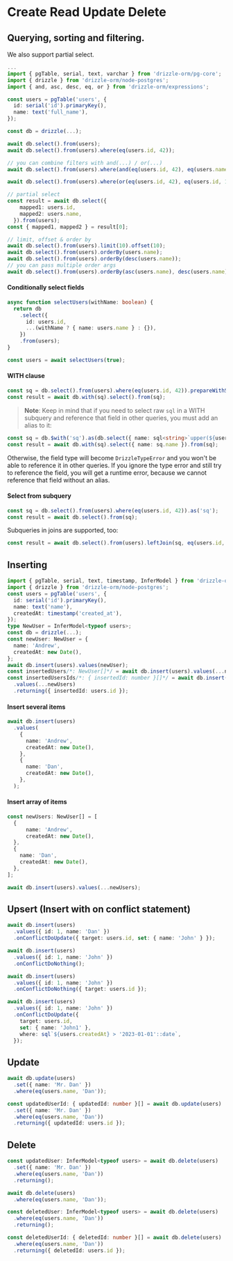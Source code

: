 # Create Read Update Delete

## Querying, sorting and filtering. 

We also support partial select.

```typescript copy
...
import { pgTable, serial, text, varchar } from 'drizzle-orm/pg-core';
import { drizzle } from 'drizzle-orm/node-postgres';
import { and, asc, desc, eq, or } from 'drizzle-orm/expressions';

const users = pgTable('users', {
  id: serial('id').primaryKey(),
  name: text('full_name'),
});

const db = drizzle(...);

await db.select().from(users);
await db.select().from(users).where(eq(users.id, 42));

// you can combine filters with and(...) / or(...)
await db.select().from(users).where(and(eq(users.id, 42), eq(users.name, 'Dan')));

await db.select().from(users).where(or(eq(users.id, 42), eq(users.id, 1)));

// partial select
const result = await db.select({
    mapped1: users.id,
    mapped2: users.name,
  }).from(users);
const { mapped1, mapped2 } = result[0];

// limit, offset & order by
await db.select().from(users).limit(10).offset(10);
await db.select().from(users).orderBy(users.name);
await db.select().from(users).orderBy(desc(users.name));
// you can pass multiple order args
await db.select().from(users).orderBy(asc(users.name), desc(users.name));
```

#### Conditionally select fields

```typescript copy
async function selectUsers(withName: boolean) {
  return db
    .select({
      id: users.id,
      ...(withName ? { name: users.name } : {}),
    })
    .from(users);
}

const users = await selectUsers(true);
```

#### WITH clause

```typescript copy
const sq = db.select().from(users).where(eq(users.id, 42)).prepareWithSubquery('sq');
const result = await db.with(sq).select().from(sq);
```

> **Note**: Keep in mind that if you need to select raw `sql` in a WITH subquery and reference that field in other queries, you must add an alias to it:

```typescript copy
const sq = db.$with('sq').as(db.select({ name: sql<string>`upper(${users.name})`.as('name') }).from(users));
const result = await db.with(sq).select({ name: sq.name }).from(sq);
```

Otherwise, the field type will become `DrizzleTypeError` and you won't be able to reference it in other queries. If you ignore the type error and still try to reference the field, you will get a runtime error, because we cannot reference that field without an alias.

#### Select from subquery

```typescript copy
const sq = db.select().from(users).where(eq(users.id, 42)).as('sq');
const result = await db.select().from(sq);
```

Subqueries in joins are supported, too:

```typescript copy
const result = await db.select().from(users).leftJoin(sq, eq(users.id, sq.id));
```

## Inserting

```typescript copy
import { pgTable, serial, text, timestamp, InferModel } from 'drizzle-orm/pg-core';
import { drizzle } from 'drizzle-orm/node-postgres';
const users = pgTable('users', {
  id: serial('id').primaryKey(),
  name: text('name'),
  createdAt: timestamp('created_at'),
});
type NewUser = InferModel<typeof users>;
const db = drizzle(...);
const newUser: NewUser = {
  name: 'Andrew',
  createdAt: new Date(),
};
await db.insert(users).values(newUser);
const insertedUsers/*: NewUser[]*/ = await db.insert(users).values(...newUsers).returning();
const insertedUsersIds/*: { insertedId: number }[]*/ = await db.insert(users)
  .values(...newUsers)
  .returning({ insertedId: users.id });
```

#### Insert several items

```typescript copy
await db.insert(users)
  .values(
    {
      name: 'Andrew',
      createdAt: new Date(),
    },
    {
      name: 'Dan',
      createdAt: new Date(),
    },
  );
```

#### Insert array of items

```typescript copy
const newUsers: NewUser[] = [
  {
      name: 'Andrew',
      createdAt: new Date(),
  },
  {
    name: 'Dan',
    createdAt: new Date(),
  },
];

await db.insert(users).values(...newUsers);
```


## Upsert (Insert with on conflict statement)

```typescript copy
await db.insert(users)
  .values({ id: 1, name: 'Dan' })
  .onConflictDoUpdate({ target: users.id, set: { name: 'John' } });

await db.insert(users)
  .values({ id: 1, name: 'John' })
  .onConflictDoNothing();

await db.insert(users)
  .values({ id: 1, name: 'John' })
  .onConflictDoNothing({ target: users.id });

await db.insert(users)
  .values({ id: 1, name: 'John' })
  .onConflictDoUpdate({
    target: users.id,
    set: { name: 'John1' },
    where: sql`${users.createdAt} > '2023-01-01'::date`,
  });
```

## Update

```typescript copy
await db.update(users)
  .set({ name: 'Mr. Dan' })
  .where(eq(users.name, 'Dan'));

const updatedUserId: { updatedId: number }[] = await db.update(users)
  .set({ name: 'Mr. Dan' })
  .where(eq(users.name, 'Dan'))
  .returning({ updatedId: users.id });
```

## Delete

```typescript copy
const updatedUser: InferModel<typeof users> = await db.delete(users)
  .set({ name: 'Mr. Dan' })
  .where(eq(users.name, 'Dan'))
  .returning();

await db.delete(users)
  .where(eq(users.name, 'Dan'));

const deletedUser: InferModel<typeof users> = await db.delete(users)
  .where(eq(users.name, 'Dan'))
  .returning();

const deletedUserId: { deletedId: number }[] = await db.delete(users)
  .where(eq(users.name, 'Dan'))
  .returning({ deletedId: users.id });
```